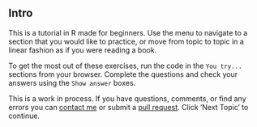 

## Intro

This is a tutorial in R made for beginners. Use the menu to navigate to a 
section that you would like to practice, or move from topic to topic in a 
linear fashion as if you were reading a book. 

To get the most out of these exercises, run the code in the ```You try...``` 
sections from your browser. Complete the questions and check your answers using 
the ```Show answer``` boxes. 

This is a work in process. If you have questions, comments, or find any errors 
you can [contact me][email] or submit a [pull request][github]. Click 
'Next Topic' to continue. 

[email]: mailto:joseph.casillas@rutgers.edu
[github]: https://github.com/jvcasillas/r_for_linguists
